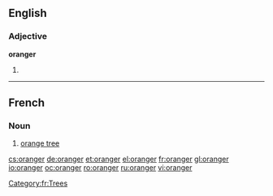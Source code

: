 ==English==

===Adjective===
'''oranger'''

# {{comparative of|[[orange]]}}

----
==French==

===Noun===
{{fr-noun|m}}

# [[orange tree]]

[[Category:fr:Trees]]

[[cs:oranger]]
[[de:oranger]]
[[et:oranger]]
[[el:oranger]]
[[fr:oranger]]
[[gl:oranger]]
[[io:oranger]]
[[oc:oranger]]
[[ro:oranger]]
[[ru:oranger]]
[[vi:oranger]]